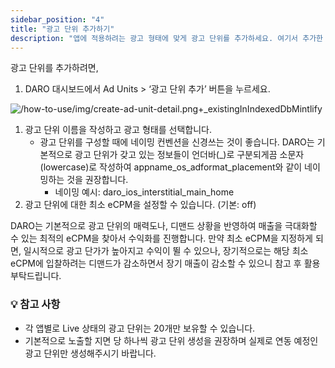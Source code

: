 ```yaml
---
sidebar_position: "4"
title: "광고 단위 추가하기"
description: "앱에 적용하려는 광고 형태에 맞게 광고 단위를 추가하세요. 여기서 추가한 광고 단위를 앱 광고 지면에 적용하면 광고를 송출할 수 있습니다. (앱을 미리 생성해놓아야 광고 단위를 추가할 수 있습니다.)"
---
```


광고 단위를 추가하려면,

1. DARO 대시보드에서 Ad Units > ‘광고 단위 추가’ 버튼을 누르세요.

![/how-to-use/img/create-ad-unit-detail.png+_existingInIndexedDbMintlify](/how-to-use/img/create-ad-unit-detail.png)

1. 광고 단위 이름을 작성하고 광고 형태를 선택합니다.
   - 광고 단위를 구성할 때에 네이밍 컨벤션을 신경쓰는 것이 좋습니다. DARO는 기본적으로 광고 단위가 갖고 있는 정보들이 언더바(_)로 구분되게끔 소문자(lowercase)로 작성하여 appname_os_adformat_placement와 같이 네이밍하는 것을 권장합니다.
     - 네이밍 예시: daro_ios_interstitial_main_home
2. 광고 단위에 대한 최소 eCPM을 설정할 수 있습니다. (기본: off)

<Note>
  DARO는 기본적으로 광고 단위의 매력도나, 디맨드 상황을 반영하여 매출을 극대화할 수 있는 최적의 eCPM을 찾아서 수익화를 진행합니다. 만약 최소 eCPM을 지정하게 되면, 일시적으로 광고 단가가 높아지고 수익이 뛸 수 있으나, 장기적으로는 해당 최소 eCPM에 입찰하려는 디맨드가 감소하면서 장기 매출이 감소할 수 있으니 참고 후 활용 부탁드립니다.
</Note>

### 💡 참고 사항

- 각 앱별로 Live 상태의 광고 단위는 20개만 보유할 수 있습니다.
- 기본적으로 노출할 지면 당 하나씩 광고 단위 생성을 권장하며 실제로 연동 예정인 광고 단위만 생성해주시기 바랍니다.